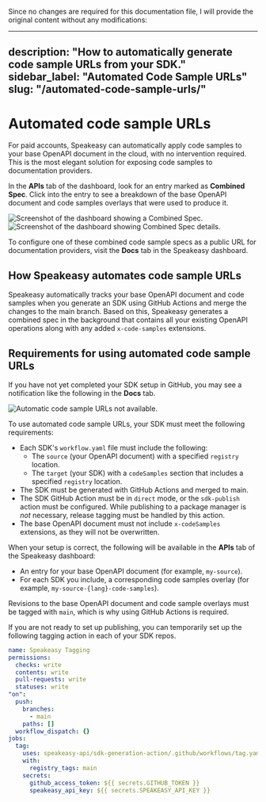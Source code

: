 Since no changes are required for this documentation file, I will provide the original content without any modifications:

---
description: "How to automatically generate code sample URLs from your SDK."
sidebar_label: "Automated Code Sample URLs"
slug: "/automated-code-sample-urls/"
---

# Automated code sample URLs

For paid accounts, Speakeasy can automatically apply code samples to your base OpenAPI document in the cloud, with no intervention required.
This is the most elegant solution for exposing code samples to documentation providers.

In the **APIs** tab of the dashboard, look for an entry marked as **Combined Spec**.
Click into the entry to see a breakdown of the base OpenAPI document and code samples overlays that were used to produce it.

<div data-screenshot data-darkened>
  <img src="../assets/code-samples/combined-spec.png" alt="Screenshot of the dashboard showing a Combined Spec." />
</div>

<div data-screenshot data-darkened>
  <img src="../assets/code-samples/combined-spec-details.png" alt="Screenshot of the dashboard showing Combined Spec details." />
</div>

To configure one of these combined code sample specs as a public URL for documentation providers, visit the **Docs** tab in the Speakeasy dashboard.

## How Speakeasy automates code sample URLs

Speakeasy automatically tracks your base OpenAPI document and code samples when you generate an SDK using GitHub Actions and merge the changes to the main branch.
Based on this, Speakeasy generates a combined spec in the background that contains all your existing OpenAPI operations along with any added `x-code-samples` extensions.

## Requirements for using automated code sample URLs

If you have not yet completed your SDK setup in GitHub, you may see a notification like the following in the **Docs** tab.

<div data-screenshot data-darkened>
  <img src="../assets/code-samples/automatic-code-samples-url-unavailable.png" alt="Automatic code sample URLs not available." />
</div>

To use automated code sample URLs, your SDK must meet the following requirements:

- Each SDK's `workflow.yaml` file must include the following:
  - The `source` (your OpenAPI document) with a specified `registry` location.
  - The `target` (your SDK) with a `codeSamples` section that includes a specified `registry` location.
- The SDK must be generated with GitHub Actions and merged to main.
- The SDK GitHub Action must be in `direct` mode, or the `sdk-publish` action must be configured. While publishing to a package manager is _not_ necessary, release tagging must be handled by this action.
- The base OpenAPI document must not include `x-codeSamples` extensions, as they will not be overwritten.

When your setup is correct, the following will be available in the **APIs** tab of the Speakeasy dashboard:

- An entry for your base OpenAPI document (for example, `my-source`).
- For each SDK you include, a corresponding code samples overlay (for example, `my-source-{lang}-code-samples`).

Revisions to the base OpenAPI document and code sample overlays must be tagged with `main`, which is why using GitHub Actions is required.

<div data-callout data-title="Alternatives to configuring sdk-publish.yaml:" data-variant="warning">
  <p>
    If you are not ready to set up publishing, you can temporarily set up the following tagging action in each of your SDK repos.
  </p>

  ```yaml .github/workflows/tagging.yaml
  name: Speakeasy Tagging
  permissions:
    checks: write
    contents: write
    pull-requests: write
    statuses: write
  "on":
    push:
      branches:
        - main
      paths: []
    workflow_dispatch: {}
  jobs:
    tag:
      uses: speakeasy-api/sdk-generation-action/.github/workflows/tag.yaml@v15
      with:
        registry_tags: main
      secrets:
        github_access_token: ${{ secrets.GITHUB_TOKEN }}
        speakeasy_api_key: ${{ secrets.SPEAKEASY_API_KEY }}
  ```
</div>